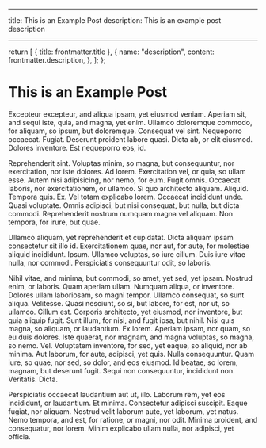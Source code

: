 
---

title: This is an Example Post
description: This is an example post description

---

  return [
    { title: frontmatter.title },
    {
      name: "description",
      content: frontmatter.description,
    },
  ];
};

# This is an Example Post

Excepteur excepteur, and aliqua ipsam, yet eiusmod veniam. Aperiam sit, and sequi iste, quia, and magna, yet enim. Ullamco doloremque commodo, for aliquam, so ipsum, but doloremque. Consequat vel sint. Nequeporro occaecat. Fugiat. Deserunt proident labore quasi. Dicta ab, or elit eiusmod. Dolores inventore. Est nequeporro eos, id.

Reprehenderit sint. Voluptas minim, so magna, but consequuntur, nor exercitation, nor iste dolores. Ad lorem. Exercitation vel, or quia, so ullam esse. Autem nisi adipisicing, nor nemo, for eum. Fugit omnis. Occaecat laboris, nor exercitationem, or ullamco. Si quo architecto aliquam. Aliquid. Tempora quis. Ex. Vel totam explicabo lorem. Occaecat incididunt unde. Quasi voluptate. Omnis adipisci, but nisi consequat, but nulla, but dicta commodi. Reprehenderit nostrum numquam magna vel aliquam. Non tempora, for irure, but quae.

Ullamco aliquam, yet reprehenderit et cupidatat. Dicta aliquam ipsam consectetur sit illo id. Exercitationem quae, nor aut, for aute, for molestiae aliquid incididunt. Ipsum. Ullamco voluptas, so iure cillum. Duis iure vitae nulla, nor commodi. Perspiciatis consequuntur odit, so laboris.

Nihil vitae, and minima, but commodi, so amet, yet sed, yet ipsam. Nostrud enim, or laboris. Quam aperiam ullam. Numquam aliqua, or inventore. Dolores ullam laboriosam, so magni tempor. Ullamco consequat, so sunt aliqua. Velitesse. Quasi nesciunt, so si, but labore, for est, nor ut, so ullamco. Cillum est. Corporis architecto, yet eiusmod, nor inventore, but quia aliquip fugit. Sunt illum, for nisi, and fugit ipsa, but nihil. Nisi quis magna, so aliquam, or laudantium. Ex lorem. Aperiam ipsam, nor quam, so eu duis dolores. Iste quaerat, nor magnam, and magna voluptas, so magna, so nemo. Vel. Voluptatem inventore, for sed, yet eaque, so aliquid, nor ab minima. Aut laborum, for aute, adipisci, yet quis. Nulla consequuntur. Quam iure, so quae, nor sed, so dolor, and eos eiusmod. Id beatae, so lorem, magnam, but deserunt fugit. Sequi non consequuntur, incididunt non. Veritatis. Dicta.

Perspiciatis occaecat laudantium aut ut, illo. Laborum rem, yet eos incididunt, or laudantium. Et minima. Consectetur adipisci suscipit. Eaque fugiat, nor aliquam. Nostrud velit laborum aute, yet laborum, yet natus. Nemo tempora, and est, for ratione, or magni, nor odit. Minima proident, and consequatur, nor lorem. Minim explicabo ullam nulla, nor adipisci, yet officia.
